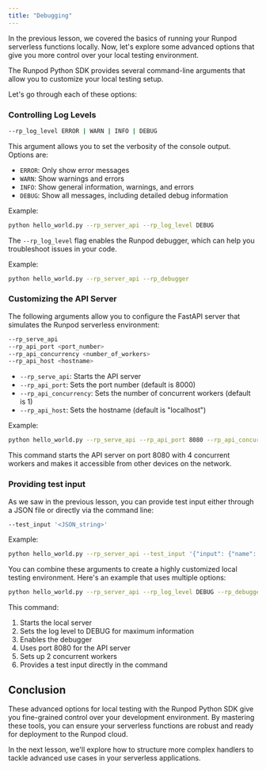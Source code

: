 ```yaml
---
title: "Debugging"
---
```


In the previous lesson, we covered the basics of running your Runpod serverless functions locally. Now, let's explore some advanced options that give you more control over your local testing environment.

The Runpod Python SDK provides several command-line arguments that allow you to customize your local testing setup.

Let's go through each of these options:

### Controlling Log Levels

```sh
--rp_log_level ERROR | WARN | INFO | DEBUG
```

This argument allows you to set the verbosity of the console output. Options are:

* `ERROR`: Only show error messages
* `WARN`: Show warnings and errors
* `INFO`: Show general information, warnings, and errors
* `DEBUG`: Show all messages, including detailed debug information

Example:

```sh
python hello_world.py --rp_server_api --rp_log_level DEBUG
```

The `--rp_log_level` flag enables the Runpod debugger, which can help you troubleshoot issues in your code.

Example:

```sh
python hello_world.py --rp_server_api --rp_debugger
```

### Customizing the API Server

The following arguments allow you to configure the FastAPI server that simulates the Runpod serverless environment:

```sh
--rp_serve_api
--rp_api_port <port_number>
--rp_api_concurrency <number_of_workers>
--rp_api_host <hostname>
```

* `--rp_serve_api`: Starts the API server
* `--rp_api_port`: Sets the port number (default is 8000)
* `--rp_api_concurrency`: Sets the number of concurrent workers (default is 1)
* `--rp_api_host`: Sets the hostname (default is "localhost")

Example:

```sh
python hello_world.py --rp_serve_api --rp_api_port 8080 --rp_api_concurrency 4 --rp_api_host 0.0.0.0
```

This command starts the API server on port 8080 with 4 concurrent workers and makes it accessible from other devices on the network.

### Providing test input

As we saw in the previous lesson, you can provide test input either through a JSON file or directly via the command line:

```sh
--test_input '<JSON_string>'
```

Example:

```sh
python hello_world.py --rp_server_api --test_input '{"input": {"name": "Runpod"}}'
```

You can combine these arguments to create a highly customized local testing environment. Here's an example that uses multiple options:

```sh
python hello_world.py --rp_server_api --rp_log_level DEBUG --rp_debugger --rp_api_port 8080 --rp_api_concurrency 2 --test_input '{"input": {"name": "Advanced Tester"}}'
```

This command:

1. Starts the local server
2. Sets the log level to DEBUG for maximum information
3. Enables the debugger
4. Uses port 8080 for the API server
5. Sets up 2 concurrent workers
6. Provides a test input directly in the command

## Conclusion

These advanced options for local testing with the Runpod Python SDK give you fine-grained control over your development environment. By mastering these tools, you can ensure your serverless functions are robust and ready for deployment to the Runpod cloud.

In the next lesson, we'll explore how to structure more complex handlers to tackle advanced use cases in your serverless applications.
